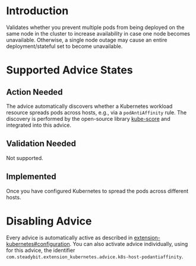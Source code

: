 # Introduction
Validates whether you prevent multiple pods from being deployed on the same node in the cluster to increase availability in case one node becomes unavailable. Otherwise, a single node outage may cause an entire deployment/stateful set to become unavailable.

# Supported Advice States
## Action Needed
The advice automatically discovers whether a Kubernetes workload resource spreads pods across hosts, e.g., via a `podAntiAffinity` rule. The discovery is performed by the open-source library [kube-score](https://github.com/zegl/kube-score) and integrated into this advice.

## Validation Needed
Not supported.

## Implemented
Once you have configured Kubernetes to spread the pods across different hosts.

# Disabling Advice
Every advice is automatically active as described in [extension-kubernetes#configuration](https://github.com/steadybit/extension-kubernetes/?tab=readme-ov-file#configuration).
You can also activate advice individually, using for this advice, the identifier `com.steadybit.extension_kubernetes.advice.k8s-host-podantiaffinity`.
